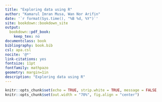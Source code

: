 ```yaml
---
title: "Exploring data using R"
author: "Kamarul Imran Musa, Wan Nor Arifin"
date: '`r format(Sys.time(), "%B %d, %Y")`'
site: bookdown::bookdown_site
output:
  bookdown::pdf_book:
    keep_tex: no
documentclass: book
bibliography: book.bib
csl: apa.csl
nocite: '@*'
link-citations: yes
fontsize: 11pt
fontfamily: mathpazo
geometry: margin=1in
description: "Exploring data using R"
---
```


```r
knitr::opts_chunk$set(echo = TRUE, strip.white = TRUE, message = FALSE, error = FALSE)
knitr::opts_chunk$set(out.width = "70%", fig.align = "center")
```
